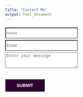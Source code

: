 ```yaml
---
title: "Contact Me"
output: html_document
---
```


<form action="https://getform.io/f/7c88faa2-12d0-4252-87ad-38ed27753fbc" 
      method="POST"
      accept-charset="UTF-8">

  <input style="margin-top: 5px; background-color: #fff; height:35px; width:235px;" type="text" name="Name" placeholder="Name" required="required">
  <br>
  <input style="margin-top: 5px;background-color: #fff; height:35px; width:235px;" type="email" name="Email" placeholder="Email" required="required">
  <br>
  <textarea style="margin-top: 5px;background-color: #fff; height:50px; width:235px;" type="text" name="message" placeholder="Enter your message" required="required"></textarea>
  <br>
  <button style="font-size:14px; background-color:#300030; color:#fff; font-weight:bold; padding:10px 35px; margin: 5px 0 0 0;" type="submit">SUBMIT</button>

</form>
